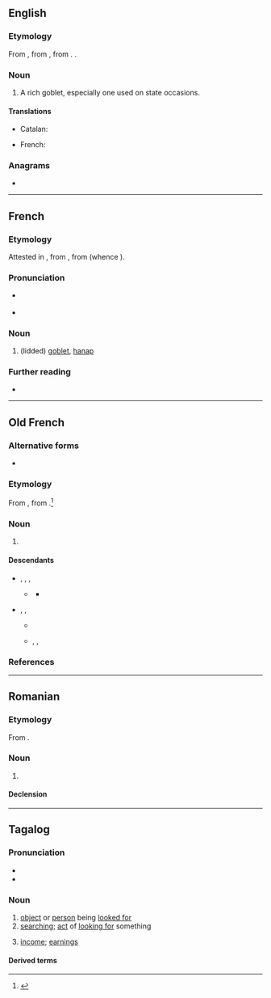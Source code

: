 ==English==

===Etymology===
From {{bor|en|fr|hanap}}, from {{der|en|frk|*hnapp}}, from {{der|en|gem-pro|*hnappaz||cup, bowl}}. {{doublet|en|nap}}.

===Noun===
{{en-noun}}

# {{lb|en|obsolete}} A rich goblet, especially one used on state occasions.

====Translations====
{{trans-top|rich goblet}}
* Catalan: {{t+|ca|anap|m}}
{{trans-mid}}
* French: {{t+|fr|hanap|m}}
{{trans-bottom}}

===Anagrams===
* {{anagrams|en|a=aahnp|pahan}}

----

==French==

===Etymology===
Attested in {{inh|fr|fro|-}}, from {{der|fr|frk|*hnapp}}, from {{der|fr|gem-pro|*hnappaz}} (whence {{cog|ang|hnæp}}).

===Pronunciation===
* {{fr-asph}} {{fr-IPA|hanape}}
* {{audio|fr|LL-Q150 (fra)-Poslovitch-hanap.wav|Audio}}

===Noun===
{{fr-noun|m}}

# {{lb|fr|historical}} (lidded) [[goblet]], [[#English|hanap]]

===Further reading===
* {{R:TLFi}}

----

==Old French==

===Alternative forms===
* {{alter|fro|hanape|henap|hennap|hannap}}

===Etymology===
From {{inh|fro|ML.|hanappus||cup, goblet}}, from {{der|fro|frk|*hnapp||cup, bowl}}.<ref>{{R:FEW|page=214|title=*hnapp}}</ref>

===Noun===
{{fro-noun|m}}

# {{l|en|hanap}} {{gloss|goblet}}

====Descendants====
* {{desc|frm|hanap}}, {{l|frm|hennap}}, {{l|frm|hannap}}, {{l|frm|henap}}
** {{desc|fr|hanap}} {{q|historical}}
*** {{desc|en|hanap|bor=1}}
* {{desc|fro|haneper|der=1}}, {{l|fro|hanaper}}, {{l|fro|hanapier||maker or seller of hanaps}}
** {{desc|frm|hanapier}}
** {{desc|enm|hanaper|bor=1}}, {{l|enm|haneper}}, {{l|enm|henyper}}

===References===
<references />

----

==Romanian==

===Etymology===
From {{bor|ro|fr|hanap}}.

===Noun===
{{ro-noun|n|-}}

# {{l|en|hanap}}

====Declension====
{{ro-noun-n|n=sg}}

----

==Tagalog==

===Pronunciation===
* {{hyph|tl|ha|nap}}
* {{tl-IPA}}

===Noun===
{{tl-noun}}

# [[object]] or [[person]] being [[looked for]]
# [[searching]]; [[act]] of [[looking for]] something
#: {{syn|tl|paghanap|paghahanap}}
# {{lb|tl|colloquial}} [[income]]; [[earnings]]
#: {{syn|tl|sahod|kita|suweldo}}

====Derived terms====
{{der3|tl|hanapbuhay|hanapan|paghanapan|hanapin|paghanapin|humanap|ihanap|maghanap|maghanapbuhay|mapaghanap|paghahanap|paghanap|paghahanapbuhay|paghanapbuhayan|pinaghanapan|hanapbuhayin|hanap-hanapin|naghahanap ng sakit ng katawan}}